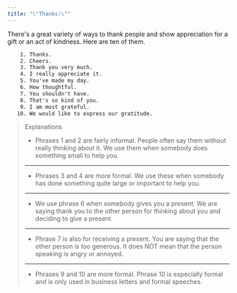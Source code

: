 ```yaml
---
title: "\"Thanks!\""
---
```


There's a great variety of ways to thank people and show appreciation for a gift or an act of kindness. Here are ten of them.

```txt
    1. Thanks.
    2. Cheers.
    3. Thank you very much.
    4. I really appreciate it.
    5. You've made my day.
    6. How thoughtful.
    7. You shouldn't have.
    8. That's so kind of you.
    9. I am most grateful.
   10. We would like to express our gratitude.
```

> Explanations
>
> - Phrases 1 and 2 are fairly informal. People often say them without really thinking about it. We use them when somebody does something small to help you.
>
> ---
>
> - Phrases 3 and 4 are more formal. We use these when somebody has done something quite large or important to help you.
>
> ---
>
> - We use phrase 6 when somebody gives you a present. We are saying thank you to the other person for thinking about you and deciding to give a present.
>
> ---
>
> - Phrase 7 is also for receiving a present. You are saying that the other person is too generous. It does NOT mean that the person speaking is angry or annoyed.
>
> ---
>
> - Phrases 9 and 10 are more formal. Phrase 10 is especially formal and is only used in business letters and formal speeches.
